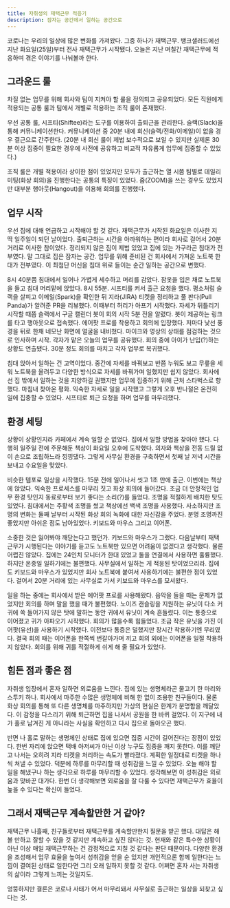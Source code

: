 ```yaml
---
title: 자취생의 재택근무 적응기
description: 잠자는 공간에서 일하는 공간으로
---
```


코로나는 우리의 일상에 많은 변화를 가져왔다. 그중 하나가 재택근무. 뱅크샐러드에선 지난 화요일(25일)부터 전사 재택근무가 시작됐다. 오늘은 지난 며칠간 재택근무에 적응하며 겪은 이야기를 나눠볼까 한다.

## 그라운드 룰

차질 없는 업무를 위해 회사와 팀이 지켜야 할 룰을 정의되고 공유되었다. 모든 직원에게 적용되는 공통 룰과 팀에서 개별로 적용하는 조직 룰이 존재했다.

우선 공통 룰, 시프티(Shiftee)라는 도구를 이용하여 출퇴근을 관리한다. 슬랙(Slack)을 통해 커뮤니케이션한다. 커뮤니케이션 중 20분 내에 회신(슬랙/전화/이메일)이 없을 경우 결근으로 간주한다. (20분 내 회신 룰이 제법 보수적으로 보일 수 있지만 실제론 30분 이상 집중이 필요한 경우에 사전에 공유하고 비교적 자유롭게 업무에 집중할 수 있었다.)

조직 룰은 개별 적용이라 상이한 점이 있었지만 모두가 출근하는 열 시쯤 팀별로 데일리 미팅(화상 회의)을 진행한다는 공통의 특징이 있었다. 줌(ZOOM)을 쓰는 경우도 있었지만 대부분 행아웃(Hangout)을 이용해 회의를 진행했다.

## 업무 시작

우선 집에 대해 언급하고 시작해야 할 것 같다. 재택근무가 시작된 화요일은 이사한 지 딱 일주일이 되던 날이었다. 출퇴근하는 시간을 아까워하는 편이라 회사로 걸어서 20분 거리로 이사한 참이었다. 정리되지 않은 짐이 제법 있었고 집에 있는 가구라곤 침대가 전부였다. 말 그대로 집은 잠자는 공간. 업무를 위해 준비된 건 회사에서 가져온 노트북 한대가 전부였다. 이 최첨단 머신을 침대 위로 들이는 순간 일하는 공간으로 변했다.

8시 40분쯤 침대에서 일어나 가볍게 세수하고 머리를 감았다. 잠옷을 입은 채로 노트북을 들고 침대 머리맡에 앉았다. 8시 55분. 시프티를 켜서 출근 요청을 했다. 평소처럼 슬랙을 살피고 이메일(Spark)을 확인한 뒤 지라(JIRA) 티켓을 정리하고 풀 판다(Pull Panda)가 알려준 PR을 리뷰했다. 이때부터 허리가 아프기 시작했다. 자세가 뒤틀리기 시작할 때쯤 슬랙에서 구글 캘린더 봇이 회의 시작 5분 전을 알렸다. 봇이 제공하는 링크를 타고 행아웃으로 접속했다. 에어팟 프로를 착용하고 회의에 입장했다. 저마다 낯선 풍경을 뒤로 한채 네모난 화면에 얼굴을 내비쳤다. 마이크와 영상의 상태를 점검하는 것으로 인사하며 시작. 각자가 맡은 오늘의 업무를 공유했다. 회의 중에 아이가 난입(?)하는 상황도 연출됐다. 30분 정도 회의를 마치고 각자 업무로 복귀했다.

침대 앉아서 일하는 건 고역이었다. 중간에 자세를 바꿔보고 반쯤 누워도 보고 무릎을 세워 노트북을 올려두고 다양한 방식으로 자세를 바꿔가며 일했지만 쉽지 않았다. 회사에선 집 밖에서 일하는 것을 지양하길 권했지만 업무에 집중하기 위해 근처 스타벅스로 향했다. 마침내 찾아온 평화. 익숙한 자세로 일을 시작했고 그렇게 오후 반나절은 온전히 일에 집중할 수 있었다. 시프티로 퇴근 요청을 하며 업무를 마무리했다.

## 환경 세팅

상황이 상황인지라 카페에서 계속 일할 순 없었다. 집에서 일할 방법을 찾아야 했다. 다행히 일주일 전에 주문해둔 책상이 화요일 오후에 도착했다. 의자와 책상을 전동 드릴 없이 손으로 조립하느라 낑낑댔다. 그렇게 사무실 환경을 구축하면서 첫째 날 저녁 시간을 보내고 수요일을 맞았다.

비슷한 템포로 일상을 시작했다. 15분 전에 일어나서 씻고 1초 만에 출근. 이번에는 책상에 앉았다. 익숙한 프로세스를 마무리 짓고 화상 회의에 들어갔다. 조금 더 안정적인 업무 환경 탓인지 동료로부터 보기 좋다는 소리(?)를 들었다. 조명을 적절하게 배치한 탓도 있었다. 침대에서는 주황색 조명을 썼고 책상에선 백색 조명을 사용했다. 사소하지만 조명의 변화는 둘째 날부터 시작된 화상 회의 녹화에 대한 자신감을 주었다. 분명 조명까진 좋았지만 아쉬운 점도 남아있었다. 키보드와 마우스 그리고 이어폰.

소중한 것은 잃어봐야 깨닫는다고 했던가. 키보드와 마우스가 그랬다. 다음날부터 재택근무가 시행된다는 이야기를 듣고도 노트북만 있으면 어려움이 없겠다고 생각했다. 물론 어렵진 않았다. 집에는 24인치 모니터가 한대 있었고 둘을 연결에서 사용하면 훌륭했다. 하지만 온종일 일하기에는 불편했다. 사무실에서 일하는 게 적응된 탓이었으리라. 집에도 키보드와 마우스가 있었지만 회사 노트북에 붙여서 사용하기에는 불편한 점이 있었다. 걸어서 20분 거리에 있는 사무실로 가서 키보드와 마우스를 모셔왔다.

일을 하는 중에는 회사에서 받은 에어팟 프로를 사용해왔다. 음악을 들을 때는 문제가 없었지만 회의를 하며 말을 했을 때가 불편했다. 노이즈 캔슬링을 지원하는 유닛이 다소 커 귀에 쏙 들어가지 않은 탓에 말하는 동안 귀에서 유닛이 계속 흔들렸다. 이는 통증으로 이어졌고 귀가 아파오기 시작했다. 회의가 많을수록 힘들었다. 조금 작은 유닛을 가진 이어팟(유선)을 사용하기 시작했다. 이전보다 통증은 덜했지만 장시간 착용하기엔 무리였다. 결국 회의 때는 이어폰을 한쪽씩 번갈아가며 끼고 회의 외에는 이어폰을 일절 착용하지 않았다. 회의를 위해 귀를 적절하게 쉬게 해 줄 필요가 있었다.

## 힘든 점과 좋은 점

자취생 입장에서 혼자 일하면 외로움을 느낀다. 집에 있는 생명체라곤 물고기 한 마리와 스투키 하나. 회사에서 마주한 수많은 생명체에 비해 한 없이 조용한 친구들이다. 물론 화상 회의를 통해 또 다른 생명체를 마주하지만 가상의 현실은 한계가 분명함을 깨달았다. 이 감정을 다스리기 위해 퇴근하면 집을 나서서 공원을 한 바퀴 걸었다. 이 지구에 내가 홀로 남겨진 게 아니라는 사실을 확인하고 다시 집으로 돌아오곤 했다.

반면 나 홀로 말하는 생명체인 상태로 집에 있으면 집중 시간이 길어진다는 장점이 있었다. 한번 자리에 앉으면 택배 아저씨가 아닌 이상 누구도 집중을 깨지 못한다. 이를 깨닫고 나서는 오히려 지라 티켓을 처리하는 속도가 빨라졌다. 계획한 일정대로 티켓을 하나씩 쳐낼 수 있었다. 덕분에 하루를 마무리할 때 성취감을 느낄 수 있었다. 오늘 해야 할 일을 해냈구나 하는 생각으로 하루를 마무리할 수 있었다. 생각해보면 이 성취감은 외로움과 맞바꾼 대가다. 한번 더 생각해보면 외로움을 잘 다룰 수 있다면 재택근무가 효율이 높을 수 있다는 확신이 들었다.

## 그래서 재택근무 계속할만한 거 같아?

재택근무 나흘째, 친구들로부터 재택근무를 계속할만한지 질문을 받곤 했다. 대답은 해볼 만하고 잘할 수 있을 것 같지만 계속하고 싶진 않다는 것. 현재와 같은 특수한 상황이 아닌 이상 매일 재택근무하는 건 감정적으로 지칠 것 같다는 판단 때문이다. 다양한 환경을 조성해서 업무 효율을 높여서 성취감을 얻을 순 있지만 개인적으론 함께 일한다는 느낌이 결여된 상태로 일한다면 그리 오래 일하지 못할 것 같다. 어쩌면 혼자 사는 자취생의 삶이라 그렇게 느끼는 것일지도.

엉뚱하지만 결론은 코로나 사태가 어서 마무리돼서 사무실로 출근하는 일상을 되찾고 싶다는 것.
